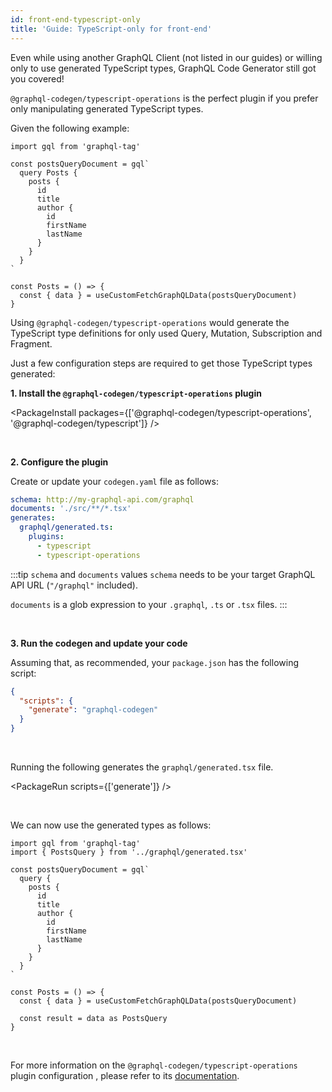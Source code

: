 ```yaml
---
id: front-end-typescript-only
title: 'Guide: TypeScript-only for front-end'
---
```


Even while using another GraphQL Client (not listed in our guides) or willing only to use generated TypeScript types, GraphQL Code Generator still got you covered!

`@graphql-codegen/typescript-operations` is the perfect plugin if you prefer only manipulating generated TypeScript types.

Given the following example:

```tsx
import gql from 'graphql-tag'

const postsQueryDocument = gql`
  query Posts {
    posts {
      id
      title
      author {
        id
        firstName
        lastName
      }
    }
  }
`

const Posts = () => {
  const { data } = useCustomFetchGraphQLData(postsQueryDocument)
}
```

Using `@graphql-codegen/typescript-operations` would generate the TypeScript type definitions for only used Query, Mutation, Subscription and Fragment.

Just a few configuration steps are required to get those TypeScript types generated:

**1. Install the `@graphql-codegen/typescript-operations` plugin**

<PackageInstall packages={['@graphql-codegen/typescript-operations', '@graphql-codegen/typescript']} />

<br />

**2. Configure the plugin**

Create or update your `codegen.yaml` file as follows:

```yaml
schema: http://my-graphql-api.com/graphql
documents: './src/**/*.tsx'
generates:
  graphql/generated.ts:
    plugins:
      - typescript
      - typescript-operations
```

:::tip `schema` and `documents` values
`schema` needs to be your target GraphQL API URL (`"/graphql"` included).

`documents` is a glob expression to your `.graphql`, `.ts` or `.tsx` files.
:::

<br />

**3. Run the codegen and update your code**

Assuming that, as recommended, your `package.json` has the following script:

```json
{
  "scripts": {
    "generate": "graphql-codegen"
  }
}
```

<br />

Running the following generates the `graphql/generated.tsx` file.

<PackageRun scripts={['generate']} />

<br />

We can now use the generated types as follows:

```tsx
import gql from 'graphql-tag'
import { PostsQuery } from '../graphql/generated.tsx'

const postsQueryDocument = gql`
  query {
    posts {
      id
      title
      author {
        id
        firstName
        lastName
      }
    }
  }
`

const Posts = () => {
  const { data } = useCustomFetchGraphQLData(postsQueryDocument)

  const result = data as PostsQuery
}
```

<p>&nbsp;</p>

For more information on the `@graphql-codegen/typescript-operations` plugin configuration , please refer to its [documentation](/plugins/typescript-operations).
